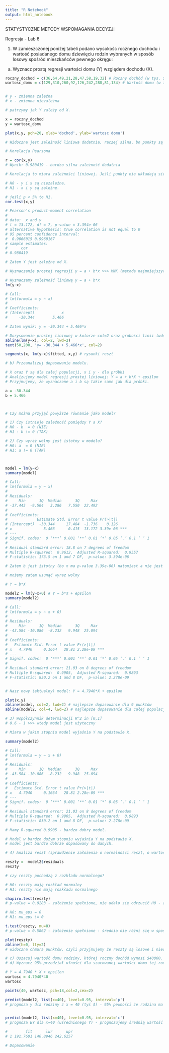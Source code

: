 ---
title: "R Notebook"
output: html_notebook
---

STATYSTYCZNE METODY WSPOMAGANIA DECYZJI

Regresja - Lab 6

1. W zamieszczonej poniżej tabeli podano wysokość rocznego dochodu i wartość posiadanego domu dziewięciu rodzin
wybranych w sposób losowy spośród mieszkańców pewnego okręgu:

a) Wyznacz prostą regresji wartości domu (Y) względem dochodu (X).

```{r}
roczny_dochod = c(36,64,49,21,28,47,58,19,32) # Roczny dochód (w tys. $)
wartosc_domu = c(129,310,260,92,126,242,288,81,134) # Wartość domu (w tys. $)


# y - zmienna zależna
# x - zmienna niezależna

# patrzymy jak Y zależy od X.

x = roczny_dochod
y = wartosc_domu

plot(x,y, pch=20, xlab='dochod', ylab='wartosc domu')

# Widoczna jest zależność liniowa dodatnia, raczej silna, bo punkty są bardzo blisko prostej.

# Korelacja Pearsona

r = cor(x,y)
# Wynik: 0.980419 - bardzo silna zależność dodatnia

# Korelacja to miara zależności liniowej. Jeśli punkty nie układają się na prostej, to nie powinno się jej w ogóle interpretować.

# H0 - y i x są niezależne.
# H1 - x i y są zależne.

# jeśli p < 5% to H1.
cor.test(x,y)

# Pearson's product-moment correlation
# 
# data:  x and y
# t = 13.172, df = 7, p-value = 3.394e-06
# alternative hypothesis: true correlation is not equal to 0
# 95 percent confidence interval:
#  0.9066015 0.9960167
# sample estimates:
#      cor 
# 0.980419 

# Zatem Y jest zależne od X.

# Wyznaczanie prostej regresji y = a + b*x >>> MNK (metoda najmniejszych kwadratów)

# Wyznaczamy zależność liniową y = a + b*x
lm(y~x)

# Call:
# lm(formula = y ~ x)
# 
# Coefficients:
# (Intercept)            x  
#     -30.344        5.466  

# Zatem wynik: y = -30.344 + 5.466*x

# Dorysowanie prostej liniowej w kolorze col=2 oraz grubości linii lwd=2
abline(lm(y~x), col=2, lwd=2) 
text(50,200, 'y= -30.344 + 5.466*x', col=2)

segments(x, lm(y~x)$fitted, x,y) # rysunki reszt

# b) Przeanalizuj dopasowanie modelu.

# X oraz Y są dla całej populacji, x i y - dla próbki
# Analizujemy model regresji prostej liniowej: Y = a + b*X + epsilon
# Przyjmujemy, że wyznaczone a i b są takie same jak dla próbki.

a = -30.344
b = 5.466



# Czy można przyjąć powyższe równanie jako model?

# 1) Czy istnieje zależność pomiędzy Y a X?
# H0 - b  = 0 (NIE)
# H1 - b != 0 (TAK)

# 2) Czy wyraz wolny jest istotny w modelu?
# H0: a  = 0 (NIE)
# H1: a != 0 (TAK)



model = lm(y~x)
summary(model)

# Call:
# lm(formula = y ~ x)
# 
# Residuals:
#     Min      1Q  Median      3Q     Max 
# -37.445  -9.504   3.286   7.550  22.492 
# 
# Coefficients:
#             Estimate Std. Error t value Pr(>|t|)    
# (Intercept)  -30.344     17.484  -1.736    0.126    
# x              5.466      0.415  13.172 3.39e-06 ***
# ---
# Signif. codes:  0 ‘***’ 0.001 ‘**’ 0.01 ‘*’ 0.05 ‘.’ 0.1 ‘ ’ 1
# 
# Residual standard error: 18.8 on 7 degrees of freedom
# Multiple R-squared:  0.9612,	Adjusted R-squared:  0.9557 
# F-statistic: 173.5 on 1 and 7 DF,  p-value: 3.394e-06

# Zatem b jest istotny (bo x ma p-value 3.39e-06) natomiast a nie jest istotny (p-value 0.126)

# możemy zatem usunąć wyraz wolny

# Y = b*X

model2 = lm(y~x+0) # Y = b*X + epsilon
summary(model2)

# Call:
# lm(formula = y ~ x + 0)
# 
# Residuals:
#     Min      1Q  Median      3Q     Max 
# -43.584 -10.086  -8.232   9.948  25.094 
# 
# Coefficients:
#   Estimate Std. Error t value Pr(>|t|)    
# x   4.7940     0.1664   28.81 2.28e-09 ***
# ---
# Signif. codes:  0 ‘***’ 0.001 ‘**’ 0.01 ‘*’ 0.05 ‘.’ 0.1 ‘ ’ 1
# 
# Residual standard error: 21.03 on 8 degrees of freedom
# Multiple R-squared:  0.9905,	Adjusted R-squared:  0.9893 
# F-statistic: 830.2 on 1 and 8 DF,  p-value: 2.278e-09


# Nasz nowy (aktualny) model: Y = 4.7940*X + epsilon

plot(x,y)
abline(model, col=2, lwd=2) # najlepsze dopasowanie dla 9 punktów
abline(model2, col=4, lwd=2) # najlepsze dopasowanie dla całej populacji

# 3) Współczynnik determinacji R^2 in [0,1]
# 0.6 - 1 >>> wtedy model jest użyteczny

# Miara w jakim stopniu model wyjaśnia Y na podstawie X.

summary(model2)

# Call:
# lm(formula = y ~ x + 0)
# 
# Residuals:
#     Min      1Q  Median      3Q     Max 
# -43.584 -10.086  -8.232   9.948  25.094 
# 
# Coefficients:
#   Estimate Std. Error t value Pr(>|t|)    
# x   4.7940     0.1664   28.81 2.28e-09 ***
# ---
# Signif. codes:  0 ‘***’ 0.001 ‘**’ 0.01 ‘*’ 0.05 ‘.’ 0.1 ‘ ’ 1
# 
# Residual standard error: 21.03 on 8 degrees of freedom
# Multiple R-squared:  0.9905,	Adjusted R-squared:  0.9893 
# F-statistic: 830.2 on 1 and 8 DF,  p-value: 2.278e-09

# Mamy R-squared 0.9905 - bardzo dobry model.

# Model w bardzo dużym stopniu wyjaśnia Y na podstawie X.
# model jest bardzo dobrze dopasowany do danych.

# 4) Analiza reszt (sprawdzenie założenia o normalności reszt, o wartości średniej reszt i o losowości reszt).

reszty =  model2$residuals
reszty

# czy reszty pochodzą z rozkładu normalnego?

# H0: reszty mają rozkład normalny
# H1: reszty nie mają rozkładu normalnego

shapiro.test(reszty)
# p-value = 0.8283 - założenie spełnione, nie udało się odrzucić H0 - zatem przyjmujemy, że reszty mają rozkład normalny.

# H0: mu_eps = 0
# H1: mu_eps != 0

t.test(reszty, mu=0)
# p-value = 0.5862 - założenie spełnione - średnia nie różni się w sposób istotny od 0

plot(reszty)
abline(h=0, lty=2)
# widoczna chmura punktów, czyli przyjmujemy że reszty są losowe i nieskorelowany, czyli jest OK

# c) Oszacuj wartość domu rodziny, której roczny dochód wynosi $40000.
# d) Wyznacz 95% przedział ufności dla szacowanej wartości domu tej rodziny.

# Y = 4.7940 * X + epsilon
wartosc = 4.7940*40
wartosc

points(40, wartosc, pch=18,col=2,cex=2)

predict(model2, list(x=40), level=0.95, interval='p')
# prognoza y dla rodziny z x = 40 (tyś $) - 95% pewności że rodzina ma wartość pomiędzy 140 a 242


predict(model2, list(x=40), level=0.95, interval='c')
# prognoza EY dla x=40 (uśrednionego Y) - prognozujemy średnią wartość domu dla rodzin.

#        fit      lwr      upr
# 1 191.7601 140.8946 242.6257

# Dopasowanie 

```